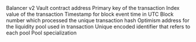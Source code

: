 <ParamField path="contract_address">
Balancer v2 Vault contract address
</ParamField>
<ParamField path="evt_tx_hash">
Primary key of the transaction
</ParamField>
<ParamField path="evt_index">
Index value of the transaction
</ParamField>
<ParamField path="evt_block_time">
Timestamp for block event time in UTC
</ParamField>
<ParamField path="evt_block_number">
Block number which processed the unique transaction hash
</ParamField>
<ParamField path="poolAddress">
Optimism address for the liquidity pool used in transaction
</ParamField>
<ParamField path="poolId">
Unique encoded identifier that refers to each pool
</ParamField>
<ParamField path="specialization">
Pool specialization
</ParamField>

